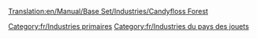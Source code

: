 [[Translation:en/Manual/Base Set/Industries/Candyfloss Forest]]

{{fr/Industries|image=en/CandyflossForest.png
|nom=Forêt de barbe à papa
|climats=[[fr/Manual/Climat#Pays des jouets|Pays des jouets]]
|accepte=Rien
|produit=[[fr/Manual/Base Set/Cargos/Barbe à papa|Barbe à papa]]
|notes=Absent des autres [[fr/Manual/Climat|climats]].
}}

[[Category:fr/Industries primaires]]
[[Category:fr/Industries du pays des jouets]]
